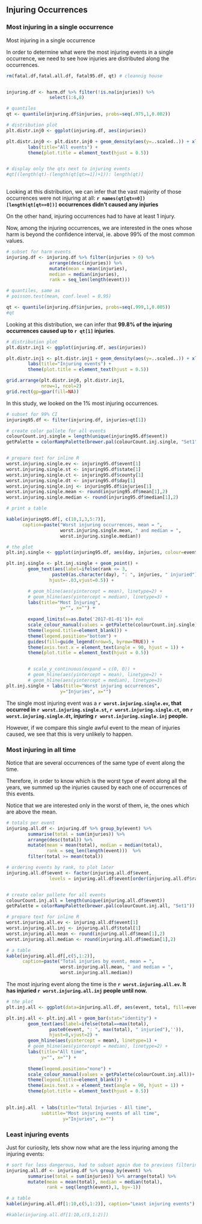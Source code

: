 ## Injuring Occurrences


### Most injuring in a single occurrence
Most injuring in a single occurrence


In order to determine what were the most injuring events in a single occurrence, we need to see how injuries are distributed along the occurrences.



```r
rm(fatal.df,fatal.all.df, fatal95.df, qt) # cleannig house


injuring.df <- harm.df %>% filter(!is.na(injuries)) %>%
                select(1:6,8)

# quantiles
qt <- quantile(injuring.df$injuries, probs=seq(.975,1,0.002))

# distribution plot
plt.distr.inj0 <- ggplot(injuring.df, aes(injuries))

plt.distr.inj0 <- plt.distr.inj0 + geom_density(aes(y=..scaled..)) + xlim(0,0.5) + 
        labs(title="All events") +
        theme(plot.title = element_text(hjust = 0.5))


# display only the qts next to injuring events
#qt[(length(qt)-(length(qt[qt>=1])+1)): length(qt)]
 
```

Looking at this distribution, we can infer that the vast majority of those occurrences were not injuring at all: **`r names(qt[qt==0])[length(qt[qt==0])]` occurrences didn't caused any injuries**

On the other hand, injuring occurrences had to have at least 1 injury.

Now, among the injuring occurrences, we are interested in the ones whose harm is beyond the confidence interval, ie. above 99% of the most common values. 

```r
# subset for harm events
injuring.df <- injuring.df %>% filter(injuries > 0) %>%
                arrange(desc(injuries)) %>%
                mutate(mean = mean(injuries), 
                median = median(injuries),
                rank = seq_len(length(event)))

# quantiles, same as 
# poisson.test(mean, conf.level = 0.95)

qt <- quantile(injuring.df$injuries, probs=seq(.999,1,0.005))
#qt
```

Looking at this distribution, we can infer that **99.8% of the injuring occurrences caused up to `r qt[1]` injuries**.



```r


# distribution plot
plt.distr.inj1 <- ggplot(injuring.df, aes(injuries))

plt.distr.inj1 <- plt.distr.inj1 + geom_density(aes(y=..scaled..)) + xlim(0,(qt[1]/20)) + 
        labs(title="Injuring events") +
        theme(plot.title = element_text(hjust = 0.5))       

```


```r
grid.arrange(plt.distr.inj0, plt.distr.inj1,
             nrow=1, ncol=2)
grid.rect(gp=gpar(fill=NA))
```


In this study, we looked on the 1% most injuring occurrences. 





```r
# subset for 99% CI
injuring95.df <- filter(injuring.df, injuries>qt[1])

# create color pallete for all events
colourCount.inj.single = length(unique(injuring95.df$event))
getPalette = colorRampPalette(brewer.pal(colourCount.inj.single, "Set1"))


# prepare text for inline R
worst.injuring.single.ev <- injuring95.df$event[1]
worst.injuring.single.st <- injuring95.df$state[1]
worst.injuring.single.ct <- injuring95.df$county[1]
worst.injuring.single.dt <- injuring95.df$day[1]
worst.injuring.single.inj <- injuring95.df$injuries[1]
worst.injuring.single.mean <- round(injuring95.df$mean[1],2)
worst.injuring.single.median <- round(injuring95.df$median[1],2)

# print a table

kable(injuring95.df[, c(10,1,3,5:7)], 
      caption=paste("Worst injuring occurrences, mean = ",
                    worst.injuring.single.mean, " and median = ",
                    worst.injuring.single.median))
```


```r
# the plot
plt.inj.single <- ggplot(injuring95.df, aes(day, injuries, colour=event))

plt.inj.single <- plt.inj.single + geom_point() +
        geom_text(aes(label=ifelse(rank <= 3,
                 paste0(as.character(day), ": ", injuries, " injuried") ,""),
                hjust=-.03,vjust=0.5)) +

        # geom_hline(aes(yintercept = mean), linetype=2) +
        # geom_hline(aes(yintercept = median), linetype=3) +
        labs(title="Most Injuring",
                    y="", x="") +
                
        expand_limits(x=as.Date('2017-01-01'))+ #ok
        scale_colour_manual(values = getPalette(colourCount.inj.single))+                
        theme(legend.title=element_blank()) +
        theme(legend.position="bottom") +
        guides(fill=guide_legend(nrow=5, byrow=TRUE)) +
        theme(axis.text.x = element_text(angle = 90, hjust = 1)) + 
        theme(plot.title = element_text(hjust = 0.5)) 


        # scale_y_continuous(expand = c(0, 0)) +
        # geom_hline(aes(yintercept = mean), linetype=2) +
        # geom_hline(aes(yintercept = median), linetype=3)
plt.inj.single + labs(title="Worst injuring occurrences",
                    y="Injuries", x="") 


```



The single most injuring event was a **`r worst.injuring.single.ev`, that occurred in `r worst.injuring.single.st`, `r worst.injuring.single.ct`, on `r worst.injuring.single.dt`, injuring `r worst.injuring.single.inj` people.**

However, if we compare this single awful event to the mean of injuries caused, we see that this is very unlikely to happen.



### Most injuring in all time

Notice that are several occurrences of the same type of event along the time. 

Therefore, in order to know which is the worst type of event along all the years, we summed up the injuries caused by each one of occurrences of this events. 

Notice that we are interested only in the worst of them, ie, the ones which are above the mean.



```r

# totals per event
injuring.all.df <- injuring.df %>% group_by(event) %>% 
        summarise(total = sum(injuries)) %>%
        arrange(desc(total)) %>% 
        mutate(mean = mean(total), median = median(total),
               rank = seq_len(length(event)))  %>%
        filter(total >= mean(total))

# ordering events by rank, to plot later
injuring.all.df$event <- factor(injuring.all.df$event,
                levels = injuring.all.df$event[order(injuring.all.df$rank)])


# create color pallete for all events
colourCount.inj.all = length(unique(injuring.all.df$event))
getPalette = colorRampPalette(brewer.pal(colourCount.inj.all, "Set1"))

# prepare text for inline R
worst.injuring.all.ev <- injuring.all.df$event[1]
worst.injuring.all.inj <- injuring.all.df$total[1]
worst.injuring.all.mean <- round(injuring.all.df$mean[1],2)
worst.injuring.all.median <- round(injuring.all.df$median[1],2)

# a table
kable(injuring.all.df[,c(5,1:2)],
      caption=paste("Total injuries by event, mean = ",
                    worst.injuring.all.mean, " and median = ",
                    worst.injuring.all.median))


```

The most injuring event along the time is the **`r worst.injuring.all.ev`. It has injuried `r worst.injuring.all.inj` people until now.**


```r

# the plot
plt.inj.all <- ggplot(data=injuring.all.df, aes(event, total, fill=event))

plt.inj.all <- plt.inj.all + geom_bar(stat="identity") +
        geom_text(aes(label=ifelse(total==max(total),
                paste0(event, ": ", max(total), " injuried"),'')),
                hjust=0,vjust=2) +
        geom_hline(aes(yintercept = mean), linetype=1) +
        # geom_hline(aes(yintercept = median), linetype=2) +
        labs(title="All time", 
             y="", x="") + 
                
        theme(legend.position="none") +        
        scale_colour_manual(values = getPalette(colourCount.inj.all))+                
        theme(legend.title=element_blank()) +
        theme(axis.text.x = element_text(angle = 90, hjust = 1)) + 
        theme(plot.title = element_text(hjust = 0.5))                 
                

plt.inj.all  + labs(title="Total Injuries - All time",
             subtitle="Most injuring events of all time",
                     y="Injuries", x="")

```

### Least injuring events



Just for curiosity, lets show now what are the less injuring among the injuring events:

```r

# sort for less dangerous, had to subset again due to previous filtering
injuring.all.df <- injuring.df %>% group_by(event) %>%
        summarise(total = sum(injuries)) %>% arrange(total) %>% 
        mutate(mean = mean(total), median = median(total),
               rank = seq(length(event),1, by=-1))

# a table
kable(injuring.all.df[1:10,c(5,1:2)], caption="Least injuring events")

#kable(injuring.all.df[1:10,c(5,1:2)])


```


